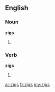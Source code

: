 ==English==

===Noun===
'''zigs'''

# {{plural of|[[zig]]}}

===Verb===
'''zigs'''

# {{third-person singular of|[[zig]]}}

[[ar:zigs]]
[[fr:zigs]]
[[my:zigs]]